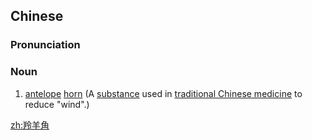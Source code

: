 ==Chinese==
{{zh-forms|type=21}}

===Pronunciation===
{{zh-pron
|m=língyángjiǎo
|c=ling4 joeng4 gok3
|cat=n
}}

===Noun===
{{zh-noun}}

# [[antelope]] [[horn]] (A [[substance]] used in [[traditional Chinese medicine]] to reduce "wind".)

[[zh:羚羊角]]